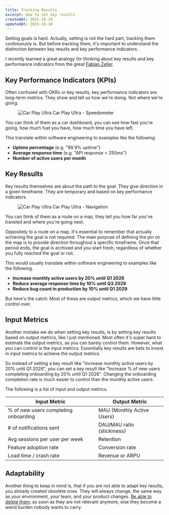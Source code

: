 ```yaml
---
title: Tracking Results
excerpt: How to set key results
createdAt: 2025-10-10
updatedAt: 2025-10-10
---
```


Setting goals is hard. Actually, setting is not the hard part, tracking them continuously
is. But before tracking them, it's important to understand the distinction between key results and key performance indicators.

I recently learned a great analogy for thinking about key results and key performance indicators from the great [Fabian Zeller](https://www.linkedin.com/in/fabianzeller/).

## Key Performance Indicators (KPIs)

Often confused with OKRs or key results, key performance indicators are long-term metrics.
They show and tell us how we're doing. Not where we're going.

<Figure>
  <FigureContent className="p-0">
    <Image
      src="/static/images/blog/key-results-carplay-ultra-1.png"
      alt="Car Play Ultra"
      width={1854}
      height={468}
    />
  </FigureContent>
  <FigureCaption>Car Play Ultra - Speedometer</FigureCaption>
</Figure>

You can think of them as a car dashboard, you can see <span className="font-medium">how fast</span> you're going,<span className="font-medium"> how much fuel</span> you have, <span className="font-medium">how much time</span> you have left.

This translate within software engineering to examples like the following.

- **Uptime percentage** (e.g. "99.9% uptime")
- **Average response time** (e.g. "API response < 250ms")
- **Number of active users per month**

## Key Results

Key results themselves are about the path to the goal. They give direction in a given timeframe. They are temporary and based on key performance indicators.

<Figure>
  <FigureContent className="p-0">
    <Image
      src="/static/images/blog/key-results-carplay-ultra-2.png"
      alt="Car Play Ultra"
      width={1854}
      height={468}
    />
  </FigureContent>
  <FigureCaption>Car Play Ultra - Navigation</FigureCaption>
</Figure>

You can think of them as a route on a map, they tell you how far you've traveled and where you're going next.

Oppositely to a route on a map, it's essential to remember that actually achieving the goal is <span className="font-medium">not required</span>. The main purpose of defining the pin on the map is to provide direction throughout a specific timeframe. Once that period ends, the goal is archived and you start fresh, regardless of whether you fully reached the goal or not.

This would usually translate within software engineering to examples like the following.

- **Increase monthly active users by 20% until Q1 2026**
- **Reduce average response time by 10% until Q3 2029**
- **Reduce bug count in production by 10% until Q1 2029**

But here's the catch: Most of these are output metrics, which we have little control over.

## Input Metrics

Another mistake we do when setting key results, is by setting key results based on output metrics, like I just mentioned. Most often it's super hard to estimate the output metrics, as you can barely control them. However, what you can control is the input metrics. Essentially key results are bets to invest in input metrics to achieve the output metrics.

So instead of setting a key result like "Increase monthly active users by 20% until Q1 2026", you can set a key result like "Increase % of new users completing onboarding by 20% until Q1 2026". Changing the onboarding completion rate is much easier to control than the monthly active users.

The following is a list of input and output metrics.

| **Input Metric**                     | **Output Metric**          |
| ------------------------------------ | -------------------------- |
| % of new users completing onboarding | MAU (Monthly Active Users) |
| # of notifications sent              | DAU/MAU ratio (stickiness) |
| Avg sessions per user per week       | Retention                  |
| Feature adoption rate                | Conversion rate            |
| Load time / crash rate               | Revenue or ARPU            |

## Adaptability

Another thing to keep in mind is, that if you are not able to adapt key results, you already created obsolete ones. They will always change, the same way as your environment, your team, and your product changes. [Be able to delete them](/blog/delete), as soon as they are not relevant anymore, else they become a weird burden nobody wants to carry.
